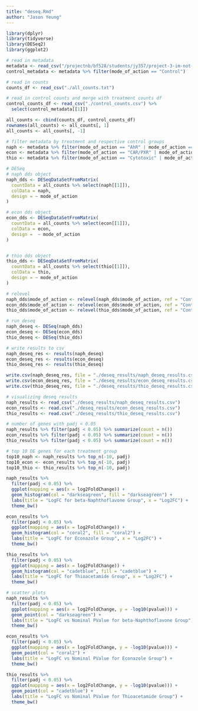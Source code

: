 ```yaml
---
title: "deseq.Rmd"
author: "Jason Yeung"
---
```


```r
library(dplyr)
library(tidyverse)
library(DESeq2)
library(ggplot2)
```

```r
# read in metadata
metadata <- read_csv("/projectnb/bf528/students/jy357/project-3-im-not-dead-yet/programmer/toxgroup_2_rna_info.csv")
control_metadata <- metadata %>% filter(mode_of_action == "Control")

# read in counts
counts_df <- read_csv("./all_counts.txt")
```

```r
# read in control counts and merge with treatment counts df
control_counts_df <- read_csv("./control_counts.csv") %>%
  select(control_metadata[[1]])

all_counts <- cbind(counts_df, control_counts_df)
rownames(all_counts) <- all_counts[, 1]
all_counts <- all_counts[, -1]
```

```r
# filter metadata by treatment and respective control groups
naph <- metadata %>% filter(mode_of_action == "AhR" | mode_of_action == "Control" & vehicle == "CMC_.5_%")
econ <- metadata %>% filter(mode_of_action == "CAR/PXR" | mode_of_action == "Control" & vehicle == "CORN_OIL_100_%")
thio <- metadata %>% filter(mode_of_action == "Cytotoxic" | mode_of_action == "Control" & vehicle == "SALINE_100_%")
```

```r
# DESeq
# naph dds object
naph_dds <- DESeqDataSetFromMatrix(
  countData = all_counts %>% select(naph[[1]]),
  colData = naph,
  design = ~ mode_of_action
)

# econ dds object
econ_dds <- DESeqDataSetFromMatrix(
  countData = all_counts %>% select(econ[[1]]),
  colData = econ,
  design =  ~ mode_of_action
)


# thio dds object
thio_dds <- DESeqDataSetFromMatrix(
  countData = all_counts %>% select(thio[[1]]),
  colData = thio,
  design = ~ mode_of_action
)
```

```r
# relevel
naph_dds$mode_of_action <- relevel(naph_dds$mode_of_action, ref = "Control")
econ_dds$mode_of_action <- relevel(econ_dds$mode_of_action, ref = "Control")
thio_dds$mode_of_action <- relevel(thio_dds$mode_of_action, ref = "Control")
```

```r
# run deseq
naph_deseq <- DESeq(naph_dds)
econ_deseq <- DESeq(econ_dds)
thio_deseq <- DESeq(thio_dds)
```

```r
# write results to csv
naph_deseq_res <- results(naph_deseq)
econ_deseq_res <- results(econ_deseq)
thio_deseq_res <- results(thio_deseq)

write.csv(naph_deseq_res, file = "./deseq_results/naph_deseq_results.csv")
write.csv(econ_deseq_res, file = "./deseq_results/econ_deseq_results.csv")
write.csv(thio_deseq_res, file = "./deseq_results/thio_deseq_results.csv")
```

```r
# visualizing deseq results
naph_results <- read_csv("./deseq_results/naph_deseq_results.csv")
econ_results <- read.csv("./deseq_results/econ_deseq_results.csv")
thio_results <- read.csv("./deseq_results/thio_deseq_results.csv")

# number of genes with padj < 0.05
naph_results %>% filter(padj < 0.05) %>% summarize(count = n())
econ_results %>% filter(padj < 0.05) %>% summarize(count = n())
thio_results %>% filter(padj < 0.05) %>% summarize(count = n())
```
```r
# top 10 DE genes for each treatment group
top10_naph <- naph_results %>% top_n(-10, padj)
top10_econ <- econ_results %>% top_n(-10, padj)
top10_thio <- thio_results %>% top_n(-10, padj)
```

```r
naph_results %>%
  filter(padj < 0.05) %>%
  ggplot(mapping = aes(x = log2FoldChange)) +
  geom_histogram(col = "darkseagreen", fill = "darkseagreen") +
  labs(title = "LogFC for beta-Naphthoflavone Group", x = "Log2FC") +
  theme_bw()

econ_results %>%
  filter(padj < 0.05) %>%
  ggplot(mapping = aes(x = log2FoldChange)) +
  geom_histogram(col = "coral2", fill = "coral2") +
  labs(title = "LogFC for Econazole Group", x = "Log2FC") +
  theme_bw()

thio_results %>%
  filter(padj < 0.05) %>%
  ggplot(mapping = aes(x = log2FoldChange)) +
  geom_histogram(col = "cadetblue", fill = "cadetblue") +
  labs(title = "LogFC for Thioacetamide Group", x = "Log2FC") +
  theme_bw()
```
```r
# scatter plots
naph_results %>%
  filter(padj < 0.05) %>%
  ggplot(mapping = aes(x = log2FoldChange, y = -log10(pvalue))) +
  geom_point(col = "darkseagreen") +
  labs(title = "LogFC vs Nominal PValue for beta-Naphthoflavone Group") +
  theme_bw()

econ_results %>%
  filter(padj < 0.05) %>%
  ggplot(mapping = aes(x = log2FoldChange, y = -log10(pvalue))) +
  geom_point(col = "coral2") +
  labs(title = "LogFC vs Nominal PValue for Econazole Group") +
  theme_bw()

thio_results %>%
  filter(padj < 0.05) %>%
  ggplot(mapping = aes(x = log2FoldChange, y = -log10(pvalue))) +
  geom_point(col = "cadetblue") +
  labs(title = "LogFC vs Nominal PValue for Thioacetamide Group") +
  theme_bw()

```